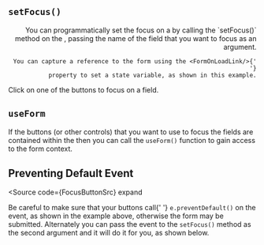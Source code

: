 
## `setFocus()`

<Split align="end">
  <div>
    You can programmatically set the focus on a <FieldLink/> by calling
    the `setFocus()` method on the <FormLink/>, passing the
    name of the field that you want to focus as an argument.

    You can capture a reference to the form using the <FormOnLoadLink/>{' '}
    property to set a state variable, as shown in this example.
  </div>
  <TryItOut>
    Click on one of the buttons to focus on a field.
  </TryItOut>
</Split>

<Example
  Component={FormFocus}
  code={FormFocusSrc}
  caption="onLoad() and setFocus()"
/>

## `useForm`

If the buttons (or other controls) that you want to use to focus
the fields are contained within the <FormLink/> then you can
call the `useForm()` function to gain access to the form
context.

<Example
  Component={UseFormFocus}
  code={UseFormFocusSrc}
  caption="useForm() and setFocus()"
/>

## Preventing Default Event

<Source
  code={FocusButtonSrc}
  expand
>
  Be careful to make sure that your buttons call{' '}
  `e.preventDefault()` on the event, as shown in the example
  above, otherwise the form may be submitted.  Alternately you can pass
  the event to the `setFocus()` method as the second argument
  and it will do it for you, as shown below.
</Source>
